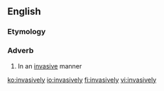==English==

===Etymology===
{{suffix|invasive|ly|lang=en}}

===Adverb===
{{en-adv}}

# In an [[invasive]] manner

[[ko:invasively]]
[[io:invasively]]
[[fi:invasively]]
[[vi:invasively]]